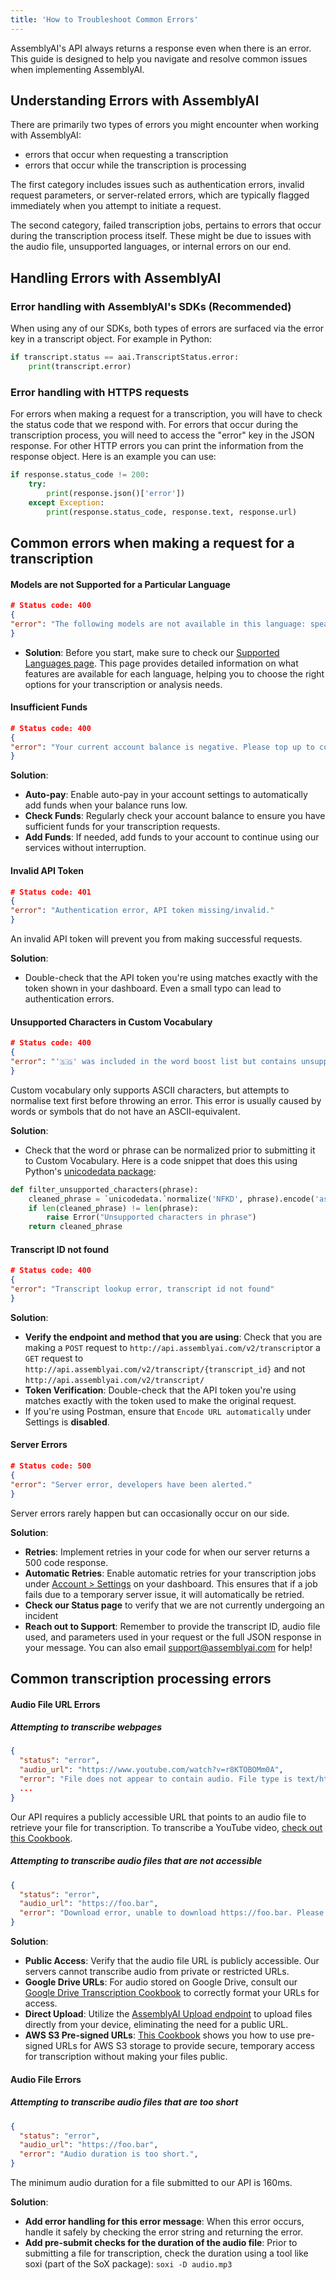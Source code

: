```yaml
---
title: 'How to Troubleshoot Common Errors'
---
```


AssemblyAI's API always returns a response even when there is an error. This guide is designed to help you navigate and resolve common issues when implementing AssemblyAI.

## Understanding Errors with AssemblyAI

There are primarily two types of errors you might encounter when working with AssemblyAI:
- errors that occur when requesting a transcription
- errors that occur while the transcription is processing 

The first category includes issues such as authentication errors, invalid request parameters, or server-related errors, which are typically flagged immediately when you attempt to initiate a request.

The second category, failed transcription jobs, pertains to errors that occur during the transcription process itself. These might be due to issues with the audio file, unsupported languages, or internal errors on our end.

## Handling Errors with AssemblyAI

### Error handling with AssemblyAI's SDKs (Recommended)
When using any of our SDKs, both types of errors are surfaced via the error key in a transcript object. For example in Python:

```python
if transcript.status == aai.TranscriptStatus.error:
    print(transcript.error)
```

### Error handling with HTTPS requests
For errors when making a request for a transcription, you will have to check the status code that we respond with. For errors that occur during the transcription process, you will need to access the "error" key in the JSON response. For other HTTP errors you can print the information from the response object. Here is an example you can use:

```python
if response.status_code != 200:
    try:
        print(response.json()['error'])
    except Exception:
        print(response.status_code, response.text, response.url)
```

## Common errors when making a request for a transcription

#### Models are not Supported for a Particular Language

```json
# Status code: 400
{  
"error": "The following models are not available in this language: speaker_labels"  
}
```

- **Solution**: Before you start, make sure to check our [Supported Languages page](https://www.assemblyai.com/docs/concepts/supported-languages). This page provides detailed information on what features are available for each language, helping you to choose the right options for your transcription or analysis needs.

#### Insufficient Funds
```json
# Status code: 400
{  
"error": "Your current account balance is negative. Please top up to continue using the API."  
}
```

**Solution**:
- **Auto-pay**: Enable auto-pay in your account settings to automatically add funds when your balance runs low.
- **Check Funds**: Regularly check your account balance to ensure you have sufficient funds for your transcription requests.
- **Add Funds**: If needed, add funds to your account to continue using our services without interruption.

#### Invalid API Token
```json
# Status code: 401
{  
"error": "Authentication error, API token missing/invalid."  
}
```
An invalid API token will prevent you from making successful requests.

**Solution**:
- Double-check that the API token you're using matches exactly with the token shown in your dashboard. Even a small typo can lead to authentication errors.

#### Unsupported Characters in Custom Vocabulary
```json
# Status code: 400
{  
"error": "'🇸🇬' was included in the word boost list but contains unsupported characters"  
}
```

Custom vocabulary only supports ASCII characters, but attempts to normalise text first before throwing an error. This error is usually caused by words or symbols that do not have an ASCII-equivalent.

**Solution**:
- Check that the word or phrase can be normalized prior to submitting it to Custom Vocabulary. Here is a code snippet that does this using Python's [unicodedata package](https://docs.python.org/3/library/unicodedata.html#unicodedata.normalize):

```python
def filter_unsupported_characters(phrase):
    cleaned_phrase = `unicodedata.`normalize('NFKD', phrase).encode('ascii', 'ignore').decode('ascii')
    if len(cleaned_phrase) != len(phrase):
        raise Error("Unsupported characters in phrase")
    return cleaned_phrase
```

#### Transcript ID not found
```json
# Status code: 400
{  
"error": "Transcript lookup error, transcript id not found" 
}
```

**Solution**:
- **Verify the endpoint and method that you are using**: Check that you are making a `POST` request to `http://api.assemblyai.com/v2/transcript`or a `GET` request to `http://api.assemblyai.com/v2/transcript/{transcript_id}` and not `http://api.assemblyai.com/v2/transcript/`
- **Token Verification**: Double-check that the API token you're using matches exactly with the token used to make the original request.
- If you're using Postman, ensure that `Encode URL automatically` under Settings is **disabled**.

#### Server Errors
```json
# Status code: 500
{  
"error": "Server error, developers have been alerted." 
}
```

Server errors rarely happen but can occasionally occur on our side.

**Solution**:
- **Retries**: Implement retries in your code for when our server returns a 500 code response.
- **Automatic Retries**: Enable automatic retries for your transcription jobs under [Account > Settings](https://www.assemblyai.com/app/account) on your dashboard. This ensures that if a job fails due to a temporary server issue, it will automatically be retried.
- **Check our Status page** to verify that we are not currently undergoing an incident
- **Reach out to Support**: Remember to provide the transcript ID, audio file used, and parameters used in your request or the full JSON response in your message. You can also email support@assemblyai.com for help!

## Common transcription processing errors
#### Audio File URL Errors

##### Attempting to transcribe webpages
```json
{
  "status": "error",
  "audio_url": "https://www.youtube.com/watch?v=r8KTOBOMm0A",
  "error": "File does not appear to contain audio. File type is text/html (HTML document, ASCII text, with very long lines (56754)).",
  ...
}
```

Our API requires a publicly accessible URL that points to an audio file to retrieve your file for transcription. To transcribe a YouTube video, [check out this Cookbook](https://github.com/AssemblyAI/cookbook/blob/master/core-transcription/transcribe_youtube_videos.ipynb).

##### Attempting to transcribe audio files that are not accessible
```json
{
  "status": "error",
  "audio_url": "https://foo.bar",
  "error": "Download error, unable to download https://foo.bar. Please make sure the file exists and is accessible from the internet.",
}
```

**Solution**:
- **Public Access**: Verify that the audio file URL is publicly accessible. Our servers cannot transcribe audio from private or restricted URLs.
- **Google Drive URLs**: For audio stored on Google Drive, consult our [Google Drive Transcription Cookbook](https://github.com/AssemblyAI/cookbook/blob/master/core-transcription/transcribing-google-drive-file.md) to correctly format your URLs for access.
- **Direct Upload**: Utilize the [AssemblyAI Upload endpoint](https://www.assemblyai.com/docs/api-reference/upload) to upload files directly from your device, eliminating the need for a public URL.
- **AWS S3 Pre-signed URLs**: [This Cookbook](https://github.com/AssemblyAI/cookbook/blob/master/core-transcription/transcribe_from_s3.ipynb) shows you how to use pre-signed URLs for AWS S3 storage to provide secure, temporary access for transcription without making your files public.

#### Audio File Errors

##### Attempting to transcribe audio files that are too short
```json
{
  "status": "error",
  "audio_url": "https://foo.bar",
  "error": "Audio duration is too short.",
}
```

The minimum audio duration for a file submitted to our API is 160ms.

**Solution**:
- **Add error handling for this error message**: When this error occurs, handle it safely by checking the error string and returning the error.
- **Add pre-submit checks for the duration of the audio file**: Prior to submitting a file for transcription, check the duration using a tool like soxi (part of the SoX package): `soxi -D audio.mp3`
